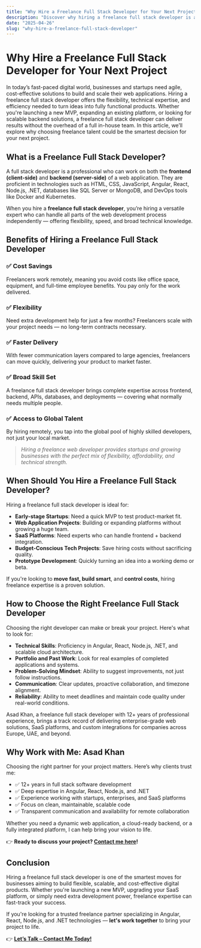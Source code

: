 ```yaml
---
title: "Why Hire a Freelance Full Stack Developer for Your Next Project"
description: "Discover why hiring a freelance full stack developer is a smart move for startups, SaaS companies, and digital projects. Learn the key benefits and how to choose the right developer."
date: "2025-04-26"
slug: "why-hire-a-freelance-full-stack-developer"
---
```


# Why Hire a Freelance Full Stack Developer for Your Next Project

In today’s fast-paced digital world, businesses and startups need agile, cost-effective solutions to build and scale their web applications. Hiring a freelance full stack developer offers the flexibility, technical expertise, and efficiency needed to turn ideas into fully functional products. Whether you're launching a new MVP, expanding an existing platform, or looking for scalable backend solutions, a freelance full stack developer can deliver results without the overhead of a full in-house team. In this article, we’ll explore why choosing freelance talent could be the smartest decision for your next project.

## What is a Freelance Full Stack Developer?

A full stack developer is a professional who can work on both the **frontend (client-side)** and **backend (server-side)** of a web application. They are proficient in technologies such as HTML, CSS, JavaScript, Angular, React, Node.js, .NET, databases like SQL Server or MongoDB, and DevOps tools like Docker and Kubernetes.

When you hire a **freelance full stack developer**, you’re hiring a versatile expert who can handle all parts of the web development process independently — offering flexibility, speed, and broad technical knowledge.

## Benefits of Hiring a Freelance Full Stack Developer

### ✅ Cost Savings
Freelancers work remotely, meaning you avoid costs like office space, equipment, and full-time employee benefits. You pay only for the work delivered.

### ✅ Flexibility
Need extra development help for just a few months? Freelancers scale with your project needs — no long-term contracts necessary.

### ✅ Faster Delivery
With fewer communication layers compared to large agencies, freelancers can move quickly, delivering your product to market faster.

### ✅ Broad Skill Set
A freelance full stack developer brings complete expertise across frontend, backend, APIs, databases, and deployments — covering what normally needs multiple people.

### ✅ Access to Global Talent
By hiring remotely, you tap into the global pool of highly skilled developers, not just your local market.

> *Hiring a freelance web developer provides startups and growing businesses with the perfect mix of flexibility, affordability, and technical strength.*

## When Should You Hire a Freelance Full Stack Developer?

Hiring a freelance full stack developer is ideal for:

- **Early-stage Startups**: Need a quick MVP to test product-market fit.
- **Web Application Projects**: Building or expanding platforms without growing a huge team.
- **SaaS Platforms**: Need experts who can handle frontend + backend integration.
- **Budget-Conscious Tech Projects**: Save hiring costs without sacrificing quality.
- **Prototype Development**: Quickly turning an idea into a working demo or beta.

If you're looking to **move fast, build smart**, and **control costs**, hiring freelance expertise is a proven solution.

## How to Choose the Right Freelance Full Stack Developer

Choosing the right developer can make or break your project. Here's what to look for:

- **Technical Skills**: Proficiency in Angular, React, Node.js, .NET, and scalable cloud architecture.
- **Portfolio and Past Work**: Look for real examples of completed applications and systems.
- **Problem-Solving Mindset**: Ability to suggest improvements, not just follow instructions.
- **Communication**: Clear updates, proactive collaboration, and timezone alignment.
- **Reliability**: Ability to meet deadlines and maintain code quality under real-world conditions.

Asad Khan, a freelance full stack developer with 12+ years of professional experience, brings a track record of delivering enterprise-grade web solutions, SaaS platforms, and custom integrations for companies across Europe, UAE, and beyond.

## Why Work with Me: Asad Khan

Choosing the right partner for your project matters. Here’s why clients trust me:

- ✅ 12+ years in full stack software development
- ✅ Deep expertise in Angular, React, Node.js, and .NET
- ✅ Experience working with startups, enterprises, and SaaS platforms
- ✅ Focus on clean, maintainable, scalable code
- ✅ Transparent communication and availability for remote collaboration

Whether you need a dynamic web application, a cloud-ready backend, or a fully integrated platform, I can help bring your vision to life.

👉 **Ready to discuss your project? [Contact me here](https://www.codedbyasad.com/)!**

## Conclusion

Hiring a freelance full stack developer is one of the smartest moves for businesses aiming to build flexible, scalable, and cost-effective digital products. Whether you're launching a new MVP, upgrading your SaaS platform, or simply need extra development power, freelance expertise can fast-track your success.

If you're looking for a trusted freelance partner specializing in Angular, React, Node.js, and .NET technologies — **let's work together** to bring your project to life.

👉 **[Let’s Talk – Contact Me Today!](https://www.codedbyasad.com/)**

